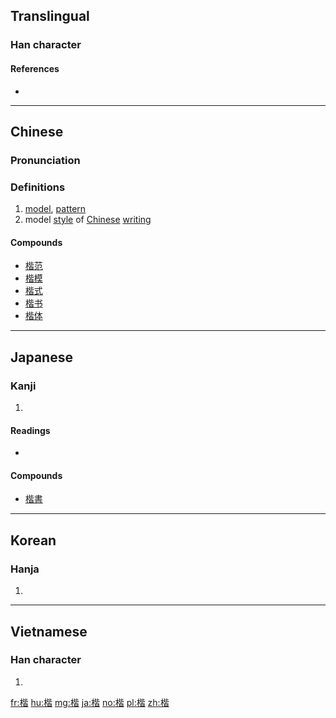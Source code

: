 ==Translingual==

===Han character===
{{Han char|rn=75|rad=木|as=09|sn=13|four=41961|canj=DPPA|ids=⿰木皆}}

====References====
* {{Han ref|kx=0542.050|dkj=15185|dj=0930.010|hdz=21246.130|uh=6977|ud=26999|bh=B7A2|bd=47010}}

----

==Chinese==
{{zh-forms}}

===Pronunciation===
{{zh-pron
|m=kǎi,jiē
|c=gaai1,kaai2
|mc=y
|oc=y
|ma=
|cat=n
}}

===Definitions===
# [[model]], [[pattern]]
# model [[style]] of [[Chinese]] [[writing]]

====Compounds====
* [[楷范]]
* [[楷模]]
* [[楷式]]
* [[楷书]]
* [[楷体]]

----

==Japanese==

===Kanji===
{{ja-kanji|grade=|rs=木09}}

# {{defn|lang=ja|sort=木09}}

====Readings====
* {{ja-readings|on=[[かい]] (kai)|kun=[[かた]] (kata), [[のっとる]] (nottoru), [[ただしい]] (tadashii)}}

====Compounds====
* [[楷書]]

----

==Korean==

===Hanja===
{{ko-hanja|hangeul=해|eumhun=|rv=hae|mr=hae|y=hay}}

# {{defn|lang=ko|sort=木09}}

----

==Vietnamese==

===Han character===
{{vi-readings|rs=木09| hanviet = [[giai]], [[khai]]}}

# {{defn|lang=vi|sort=木09}}

[[fr:楷]]
[[hu:楷]]
[[mg:楷]]
[[ja:楷]]
[[no:楷]]
[[pl:楷]]
[[zh:楷]]